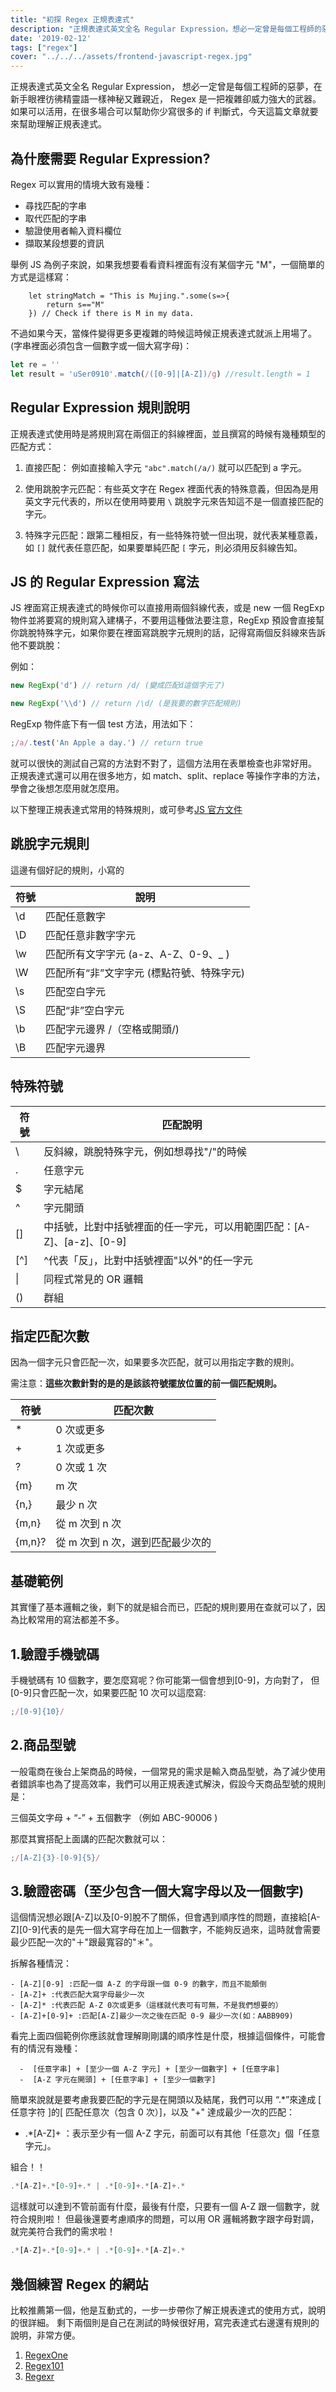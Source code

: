 ```yaml
---
title: "初探 Regex 正規表達式"
description: "正規表達式英文全名 Regular Expression，想必一定曾是每個工程師的惡夢，在新手眼裡彷彿精靈語一樣神秘又難親近，Regex 是一把複雜卻威力強大的武器。"
date: '2019-02-12'
tags: ["regex"]
cover: "../../../assets/frontend-javascript-regex.jpg"
---
```


正規表達式英文全名 Regular Expression，
想必一定曾是每個工程師的惡夢，在新手眼裡彷彿精靈語一樣神秘又難親近，
Regex 是一把複雜卻威力強大的武器。如果可以活用，在很多場合可以幫助你少寫很多的 if 判斷式，今天這篇文章就要來幫助理解正規表達式。

## 為什麼需要 Regular Expression?

Regex 可以實用的情境大致有幾種：

- 尋找匹配的字串
- 取代匹配的字串
- 驗證使用者輸入資料欄位
- 擷取某段想要的資訊

舉例 JS 為例子來說，如果我想要看看資料裡面有沒有某個字元 "M"，一個簡單的方式是這樣寫：

```JS
    let stringMatch = "This is Mujing.".some(s=>{
        return s=="M"
    }) // Check if there is M in my data.
```

不過如果今天，當條件變得更多更複雜的時候這時候正規表達式就派上用場了。
(字串裡面必須包含一個數字或一個大寫字母)：

```js
let re = ''
let result = 'uSer0910'.match(/([0-9]|[A-Z])/g) //result.length = 1
```

## Regular Expression 規則說明

正規表達式使用時是將規則寫在兩個正的斜線裡面，並且撰寫的時候有幾種類型的匹配方式：

1. 直接匹配： 例如直接輸入字元 `"abc".match(/a/)` 就可以匹配到 a 字元。
2. 使用跳脫字元匹配：有些英文字在 Regex 裡面代表的特殊意義，但因為是用英文字元代表的，所以在使用時要用 `\` 跳脫字元來告知這不是一個直接匹配的字元。

3. 特殊字元匹配：跟第二種相反，有一些特殊符號一但出現，就代表某種意義，如 `[]` 就代表任意匹配，如果要單純匹配 `[` 字元，則必須用反斜線告知。

## JS 的 Regular Expression 寫法

JS 裡面寫正規表達式的時候你可以直接用兩個斜線代表，或是 new 一個 RegExp 物件並將要寫的規則寫入建構子，不要用這種做法要注意，RegExp 預設會直接幫你跳脫特殊字元，如果你要在裡面寫跳脫字元規則的話，記得寫兩個反斜線來告訴他不要跳脫：

例如：

```js
new RegExp('d') // return /d/ (變成匹配d這個字元了)
```

```js
new RegExp('\\d') // return /\d/ (是我要的數字匹配規則)
```

RegExp 物件底下有一個 test 方法，用法如下：

```js
;/a/.test('An Apple a day.') // return true
```

就可以很快的測試自己寫的方法對不對了，這個方法用在表單檢查也非常好用。
正規表達式還可以用在很多地方，如 match、split、replace 等操作字串的方法，
學會之後想怎麼用就怎麼用。

以下整理正規表達式常用的特殊規則，或可參考[JS 官方文件](https://developer.mozilla.org/zh-TW/docs/Web/JavaScript/Guide/Regular_Expressions)

## 跳脫字元規則

這邊有個好記的規則，小寫的

| 符號 | 說明                                       |
| ---- | ------------------------------------------ |
| \d   | 匹配任意數字                               |
| \D   | 匹配任意非數字字元                         |
| \w   | 匹配所有文字字元 \(a-z、A-Z、0-9、\_ \)    |
| \W   | 匹配所有“非”文字字元 \(標點符號、特殊字元) |
| \s   | 匹配空白字元                               |
| \S   | 匹配“非”空白字元                           |
| \b   | 匹配字元邊界 /（空格或開頭/)               |
| \B   | 匹配字元邊界                               |

## 特殊符號

| 符號   | 匹配說明                                                              |
| ------ | --------------------------------------------------------------------- |
| \      | 反斜線，跳脫特殊字元，例如想尋找"/"的時候                             |
| .      | 任意字元                                                              |
| $      | 字元結尾                                                              |
| ^      | 字元開頭                                                              |
| []     | 中括號，比對中括號裡面的任一字元，可以用範圍匹配：[A-Z]、[a-z]、[0-9] |
| [^]    | ^代表「反」，比對中括號裡面"以外"的任一字元                           |
| &#124; | 同程式常見的 OR 邏輯                                                  |
| ()     | 群組                                                                  |

## 指定匹配次數

因為一個字元只會匹配一次，如果要多次匹配，就可以用指定字數的規則。

需注意：**這些次數針對的是的是該該符號擺放位置的前一個匹配規則。**

| 符號     | 匹配次數                         |
| -------- | -------------------------------- |
| \*       | 0 次或更多                       |
| +        | 1 次或更多                       |
| ?        | 0 次或 1 次                      |
| \{m\}    | m 次                             |
| \{n,\}   | 最少 n 次                        |
| \{m,n\}  | 從 m 次到 n 次                   |
| \{m,n\}? | 從 m 次到 n 次，選到匹配最少次的 |

## 基礎範例

其實懂了基本邏輯之後，剩下的就是組合而已，匹配的規則要用在查就可以了，因為比較常用的寫法都差不多。

## 1.驗證手機號碼

手機號碼有 10 個數字，要怎麼寫呢？你可能第一個會想到[0-9]，方向對了，
但[0-9]只會匹配一次，如果要匹配 10 次可以這麼寫:

```js
;/[0-9]{10}/
```

## 2.商品型號

一般電商在後台上架商品的時候，一個常見的需求是輸入商品型號，為了減少使用者錯誤率也為了提高效率，我們可以用正規表達式解決，假設今天商品型號的規則是：

三個英文字母 + “-” + 五個數字 （例如 ABC-90006 )

那麼其實搭配上面講的匹配次數就可以：

```js
;/[A-Z]{3}-[0-9]{5}/
```

## 3.驗證密碼（至少包含一個大寫字母以及一個數字)

這個情況想必跟[A-Z]以及[0-9]脫不了關係，但會遇到順序性的問題，直接給[A-Z][0-9]代表的是先一個大寫字母在加上一個數字，不能夠反過來，這時就會需要最少匹配一次的"＋"跟最寬容的"＊"。

拆解各種情況：

    - [A-Z][0-9] :匹配一個 A-Z 的字母跟一個 0-9 的數字，而且不能顛倒
    - [A-Z]+ :代表匹配大寫字母最少一次
    - [A-Z]* :代表匹配 A-Z 0次或更多（這樣就代表可有可無，不是我們想要的）
    - [A-Z]+[0-9]+ :匹配[A-Z]最少一次之後在匹配 0-9 最少一次(如：AABB909)

看完上面四個範例你應該就會理解剛剛講的順序性是什麼，根據這個條件，可能會有的情況有幾種：

      -  [任意字串] + [至少一個 A-Z 字元] + [至少一個數字] + [任意字串]
      -  [A-Z 字元在開頭] + [任意字串] + [至少一個數字]

簡單來說就是要考慮我要匹配的字元是在開頭以及結尾，我們可以用
“.\*”來達成 [ 任意字符 ]的[ 匹配任意次（包含 0 次）]，以及
"+" 達成最少一次的匹配：

- .\*[A-Z]+ ：表示至少有一個 A-Z 字元，前面可以有其他「任意次」個「任意字元」。

組合！！

```js
.*[A-Z]+.*[0-9]+.* | .*[0-9]+.*[A-Z]+.*
```

這樣就可以達到不管前面有什麼，最後有什麼，只要有一個 A-Z 跟一個數字，就符合規則啦！
但最後還要考慮順序的問題，可以用 OR 邏輯將數字跟字母對調，就完美符合我們的需求啦！

```js
.*[A-Z]+.*[0-9]+.* | .*[0-9]+.*[A-Z]+.*
```

## 幾個練習 Regex 的網站

比較推薦第一個，他是互動式的，一步一步帶你了解正規表達式的使用方式，說明的很詳細。
剩下兩個則是自己在測試的時候很好用，寫完表達式右邊還有規則的說明，非常方便。

1. [RegexOne](https://regexone.com/problem/matching_decimal_numbers)
2. [Regex101](https://regex101.com/)
3. [Regexr](https://regexr.com/)
